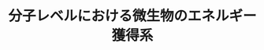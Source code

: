 ﻿---
title: "分子レベルにおける微生物のエネルギー獲得系"
category: "生命理工学院"
vol: 14
interviewee: "山中・福森 "
url: ""
tags: ["分子","生物","エネルギー","微生物","獲得"]
pdf: "14-4.pdf"
career: ""
preface: "------------"
---
